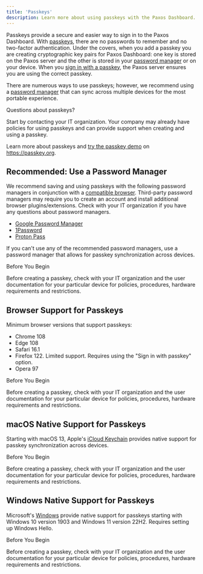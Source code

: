 ```yaml
---
title: 'Passkeys'
description: Learn more about using passkeys with the Paxos Dashboard.
---
```


[1password]: https://support.1password.com/save-use-passkeys/
[google-chrome]: https://support.google.com/chrome/answer/13168025
[macos]: https://support.apple.com/guide/passwords/passkeys-mchl4af65d1a/mac
[windows]: https://learn.microsoft.com/en-us/windows/security/identity-protection/passkeys/?tabs=windows%2Cintune
[proton]: https://proton.me/support/pass-use-passkeys
[passkey]: https://passkey.org/
[sign-in]: dashboard/signin.mdx#passkey

Passkeys provide a secure and easier way to sign in to the Paxos Dashboard.
With [passkeys][passkey], there are no passwords to remember and no two-factor authentication.
Under the covers, when you add a passkey you are creating cryptographic key pairs for Paxos Dashboard: one key is stored on the Paxos server and the other is stored in your [password manager](#recommended-managers) or on your device.
When you [sign in with a passkey][sign-in], the Paxos server ensures you are using the correct passkey.

There are numerous ways to use passkeys; however, we recommend using a [password manager](#recommended-managers) that can sync across multiple devices for the most portable experience.

<Tip>

 Questions about passkeys?

Start by contacting your IT organization.
Your company may already have policies for using passkeys and can provide support when creating and using a passkey.

Learn more about passkeys and [try the passkey demo][passkey] on https://passkey.org.

</Tip>

## Recommended: Use a Password Manager

We recommend saving and using passkeys with the following password managers in conjunction with a [compatible browser](#passkey-browsers).
Third-party password managers may require you to create an account and install additional browser plugins/extensions.
Check with your IT organization if you have any questions about password managers.

- [Google Password Manager][google-chrome]
- [1Password][1password]
- [Proton Pass][proton] 

If you can't use any of the recommended password managers, use a password manager that allows for passkey synchronization across devices.

<Tip>

 Before You Begin

Before creating a passkey, check with your IT organization and the user documentation for your particular device for policies, procedures, hardware requirements and restrictions.

</Tip>

## Browser Support for Passkeys

Minimum browser versions that support passkeys:

- Chrome 108
- Edge 108
- Safari 16.1
- Firefox 122. Limited support. Requires using the "Sign in with passkey" option.
- Opera 97

<Tip>

 Before You Begin

Before creating a passkey, check with your IT organization and the user documentation for your particular device for policies, procedures, hardware requirements and restrictions.

</Tip>

## macOS Native Support for Passkeys

Starting with macOS 13, Apple's [iCloud Keychain][macos] provides native support for passkey synchronization across devices.

<Tip>

 Before You Begin

Before creating a passkey, check with your IT organization and the user documentation for your particular device for policies, procedures, hardware requirements and restrictions.

</Tip>

## Windows Native Support for Passkeys

Microsoft's [Windows][windows] provide native support for passkeys starting with Windows 10 version 1903 and Windows 11 version 22H2. Requires setting up Windows Hello.

<Tip>

 Before You Begin

Before creating a passkey, check with your IT organization and the user documentation for your particular device for policies, procedures, hardware requirements and restrictions.

</Tip>
